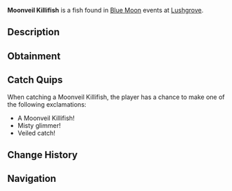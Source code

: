 {{FishInfobox
|image          = Moonveil Killifish.png
|rarity         = Common
|sea            = Second Sea
|location       = [[Blue Moon - Second Sea]]
|sublocation    = 
|sources        = Fishing Rod
|radar_location = 
|prog_speed     = +40
|xp             = 480
|weather        = Foggy
|time           = 
|season         = Winter
|bait           = Ember Berries
|base_weight    = 12
|base_value     = 200
|weight_range   = 8
|base_chance    = 110
|base_resil     = 75
}}
'''Moonveil Killifish''' is a {{Rarity|Common}} fish found in [[Blue Moon]] events at [[Lushgrove]].

== Description ==
{{Description|A blue delicate fish with a spotted pattern.|Bestiary Entry}}

== Obtainment ==
{{Description|It dances where the fog cloaks the edge.|Bestiary Hint}}
{{Fish Availability|
Blue Moon/Second Sea
|top_rods      = 
Free Spirit Rod\222340.23\303706.1;
Training Rod\203727.41\179748.3;
Azure Of Lagoon\199130.89\212194.41;
Carrot Rod\193122.01\286911.02;
Trident Rod\192056.47\191688.99;
Flimsy Rod\182396.76\174797.18;
Treasure Rod\190769.68\287745.99;
Merchant Rod\184057.55\254041.54;
Firefly Rod\183210.04\250934.87;
Astralhook Rod\191408.87\158835.92;
Verdant Shear Rod\183436.88\231337.69;
Blazebringer Rod\180319.19\216922.69;
No-Life Rod\163811.58\172007.45;
Seraphic Rod\155867.28\155569.05;
Ethereal Prism Rod\154585.94\153609.84;
Challenger's Rod\150824.12\161905.29;
Rod Of The Forgotten Fang\150372.75\150263.78;
Depthseeker Rod\149820.12\157687.09;
Rod Of The Exalted One\149332.83\148893.04;
Avalanche Rod\148965.11\156702.09;
Rod Of The Depths\148951.24\154831.41;
Volcanic Rod\148601.98\162176.28;
Zeus Rod\148184.14\161846.32;
Steady Rod\121762.98\133752.24
|recommended   = Free Spirit Rod
}}

== Catch Quips ==
When catching a Moonveil Killifish, the player has a chance to make one of the following exclamations:
* A Moonveil Killifish!
* Misty glimmer!
* Veiled catch!

== Change History ==
{{Change History|{{subst:Current Version}}}}

== Navigation ==
{{Fish Navbox|Blue Moon - Second Sea}}